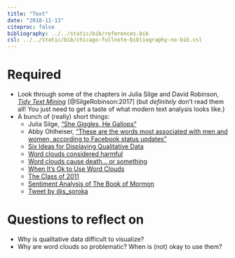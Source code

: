 ```yaml
---
title: "Text"
date: "2018-11-13"
citeproc: false
bibliography: ../../static/bib/references.bib
csl: ../../static/bib/chicago-fullnote-bibliography-no-bib.csl
---
```


# Required

- <i class="fas fa-book"></i> Look through some of the chapters in Julia Silge and David Robinson, [*Tidy Text Mining*](https://www.tidytextmining.com/) [@SilgeRobinson:2017] (but *definitely* don't read them all! You just need to get a taste of what modern text analysis looks like.)
- A bunch of (really) short things:
    - <i class="fas fa-external-link-square-alt"></i> Julia Silge, ["She Giggles, He Gallops"](https://pudding.cool/2017/08/screen-direction/)
    - <i class="fas fa-external-link-square-alt"></i> Abby Ohlheiser, ["These are the words most associated with men and women, according to Facebook status updates"](https://www.washingtonpost.com/news/the-intersect/wp/2016/05/28/these-are-the-words-most-associated-with-men-and-women-according-to-facebook-status-updates/)
    - <i class="fas fa-external-link-square-alt"></i> [Six Ideas for Displaying Qualitative Data](http://annkemery.com/qual-dataviz/)
    - <i class="fas fa-external-link-square-alt"></i> [Word clouds considered harmful](http://www.niemanlab.org/2011/10/word-clouds-considered-harmful/)
    - <i class="fas fa-external-link-square-alt"></i> [Word clouds cause death… or something](https://flowingdata.com/2011/10/18/word-clouds-cause-death-or-something/)
    - <i class="fas fa-external-link-square-alt"></i> [When It's Ok to Use Word Clouds](https://www.vis4.net/blog/2015/01/when-its-ok-to-use-word-clouds/)
    - <i class="fas fa-external-link-square-alt"></i> [The Class of 2011](http://www.nytimes.com/interactive/2011/06/10/education/commencement-speeches-graphic.html)
    - <i class="fas fa-external-link-square-alt"></i> [Sentiment Analysis of The Book of Mormon](https://www.sixteensmallstones.org/the-book-of-mormon-for-geeks-sentiment-analysis-of-the-book-of-mormon/)
    - <i class="fab fa-twitter-square"></i> [Tweet by \@s_soroka](https://twitter.com/s_soroka/status/907941270735278085)


# Questions to reflect on

- Why is qualitative data difficult to visualize?
- Why are word clouds so problematic? When is (not) okay to use them? 
